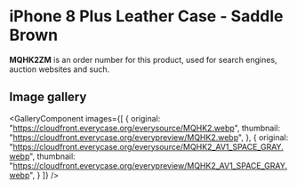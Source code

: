 
# iPhone 8 Plus Leather Case - Saddle Brown

<Callout type='info' emoji='👉🏻'>**MQHK2ZM** is an order number for this product, used for search engines, auction websites and such.</Callout>

## Image gallery

<GalleryComponent
    images={[
      {
        original: "https://cloudfront.everycase.org/everysource/MQHK2.webp",
        thumbnail: "https://cloudfront.everycase.org/everypreview/MQHK2.webp",
      },
      {
        original: "https://cloudfront.everycase.org/everysource/MQHK2_AV1_SPACE_GRAY.webp",
        thumbnail: "https://cloudfront.everycase.org/everypreview/MQHK2_AV1_SPACE_GRAY.webp",
      }
    ]}
  />
